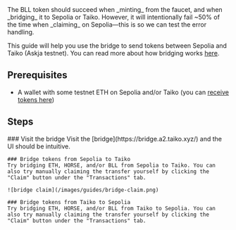 
<Callout type="warning" emoji="⚠️">
  The BLL token should succeed when _minting_ from the faucet, and when _bridging_ it to Sepolia or Taiko. However, it will intentionally fail ~50% of the time when _claiming_ on Sepolia—this is so we can test the error handling.
</Callout>


This guide will help you use the bridge to send tokens between Sepolia and Taiko (Askja testnet). You can read more about how bridging works [here](/docs/concepts/bridging#what-is-the-taiko-bridge).

## Prerequisites

- A wallet with some testnet ETH on Sepolia and/or Taiko (you can [receive tokens here](/docs/guides/receive-tokens))

## Steps

<Steps>
    ### Visit the bridge
    Visit the [bridge](https://bridge.a2.taiko.xyz/) and the UI should be intuitive.

    ### Bridge tokens from Sepolia to Taiko
    Try bridging ETH, HORSE, and/or BLL from Sepolia to Taiko. You can also try manually claiming the transfer yourself by clicking the "Claim" button under the "Transactions" tab.

    ![bridge claim](/images/guides/bridge-claim.png)

    ### Bridge tokens from Taiko to Sepolia
    Try bridging ETH, HORSE, and/or BLL from Taiko to Sepolia. You can also try manually claiming the transfer yourself by clicking the "Claim" button under the "Transactions" tab.
</Steps>

